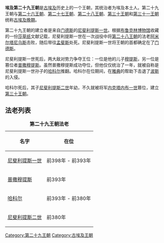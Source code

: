 {{unreferenced|time=2016-12-04T09:48:50+00:00}}
{{古埃及历史}}
'''埃及第二十九王朝'''是[[古埃及|古埃及]]历史上的一个王朝，其统治者为埃及本土人。第二十九王朝与[[第二十六王朝|第二十六王朝]]、[[第二十七王朝|第二十七王朝]]、[[第二十八王朝|第二十八王朝]]、[[第三十王朝|第三十王朝]]和[[第三十一王朝|第三十一王朝]]统称[[古埃及晚期|古埃及晚期]]。

第二十九王朝的建立者是来自[[门德斯_(埃及)|门德斯]]的[[尼斐利提斯一世|尼斐利提斯一世]]。根据[[布鲁克林博物馆|布鲁克林博物馆]]收藏的一份[[莎草纸|莎草纸]]文献记载，尼斐利提斯一世在一次战役中将[[第二十八王朝|第二十八王朝]]的法老[[阿米尔塔尼乌斯|阿米尔塔尼乌斯]]击败，随后带往[[孟斐斯_(埃及)|孟斐斯]]处死。尼斐利提斯一世将王朝的首都确定在了[[门德斯_(埃及)|门德斯]]。

尼斐利提斯一世死后，两大敌对势力争夺王位：一位是他的儿子[[穆提斯|穆提斯]]，另一位是篡位者[[普撒穆提斯|普撒穆提斯]]。虽然普撒穆提斯成功夺位，但他仅仅统治了一年，就被自称是尼斐利提斯一世孙子的[[哈科尔|哈科尔]]推翻。哈科尔在位期间，在[[雅典|雅典]]的帮助下击退了[[波斯|波斯]]的入侵。

哈科尔死后，其子[[尼斐利提斯二世|尼斐利提斯二世]]年幼，不久就被将军[[内克塔内布一世|内克塔内布一世]]篡位，建立[[第三十王朝|第三十王朝]]。

==法老列表==
{| class="wikitable" width="50%"
|+'''第二十九王朝法老'''
!名字
!在位
|-
|[[尼斐利提斯一世|尼斐利提斯一世]]
|前398年 - 前393年
|-
|[[普撒穆提斯|普撒穆提斯]]
|前393年
|-
|[[哈科尔|哈科尔]] 
|前393年 - 前380年
|-
|[[尼斐利提斯二世|尼斐利提斯二世]]
|前380年
|}

[[Category:第二十九王朝|Category:第二十九王朝]]
[[Category:古埃及王朝|Category:古埃及王朝]]